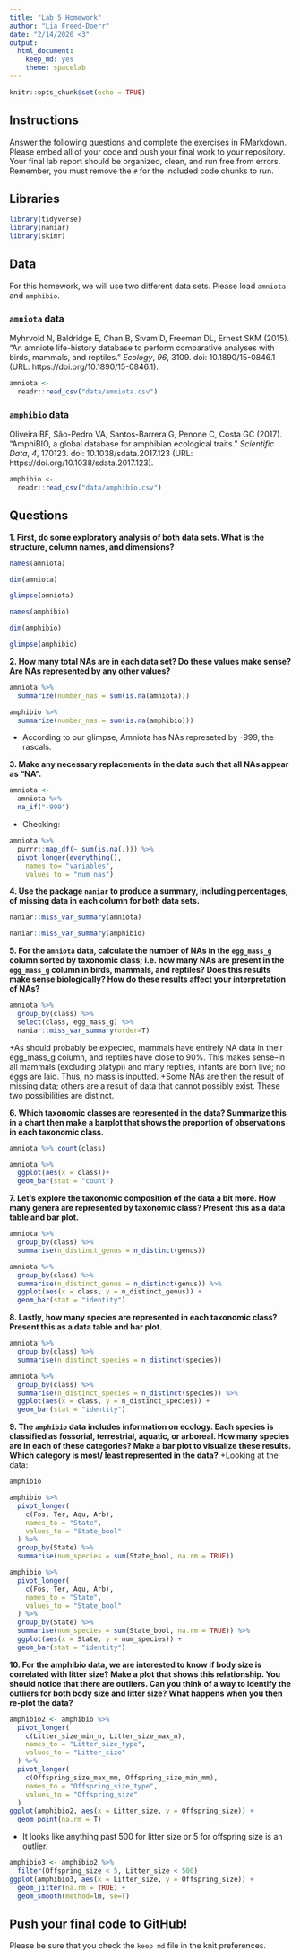 ```yaml
---
title: "Lab 5 Homework"
author: "Lia Freed-Doerr"
date: "2/14/2020 <3"
output:
  html_document: 
    keep_md: yes
    theme: spacelab
---
```


```r
knitr::opts_chunk$set(echo = TRUE)
```

## Instructions
Answer the following questions and complete the exercises in RMarkdown. Please embed all of your code and push your final work to your repository. Your final lab report should be organized, clean, and run free from errors. Remember, you must remove the `#` for the included code chunks to run.  

## Libraries
```r
library(tidyverse)
library(naniar)
library(skimr)
```

## Data
For this homework, we will use two different data sets. Please load `amniota` and `amphibio`.  

### `amniota` data
Myhrvold N, Baldridge E, Chan B, Sivam D, Freeman DL, Ernest SKM (2015). “An amniote life-history
database to perform comparative analyses with birds, mammals, and reptiles.” _Ecology_, *96*, 3109.
doi: 10.1890/15-0846.1 (URL: https://doi.org/10.1890/15-0846.1).
```r
amniota <- 
  readr::read_csv("data/amniota.csv")
```

### `amphibio` data
Oliveira BF, São-Pedro VA, Santos-Barrera G, Penone C, Costa GC (2017). “AmphiBIO, a global database
for amphibian ecological traits.” _Scientific Data_, *4*, 170123. doi: 10.1038/sdata.2017.123 (URL:
https://doi.org/10.1038/sdata.2017.123).
```r
amphibio <- 
  readr::read_csv("data/amphibio.csv")
```

## Questions  
**1. First, do some exploratory analysis of both data sets. What is the structure, column names, and dimensions?**  
```r
names(amniota)
```

```r
dim(amniota)
```


```r
glimpse(amniota)
```

```r
names(amphibio)
```

```r
dim(amphibio)
```

```r
glimpse(amphibio)
```

**2. How many total NAs are in each data set? Do these values make sense? Are NAs represented by any other values?**   

```r
amniota %>% 
  summarize(number_nas = sum(is.na(amniota)))
```

```r
amphibio %>% 
  summarize(number_nas = sum(is.na(amphibio)))
```

+ According to our glimpse, Amniota has NAs represeted by -999, the rascals.

**3. Make any necessary replacements in the data such that all NAs appear as "NA".**   

```r
amniota <-
  amniota %>% 
  na_if("-999")
```

+ Checking:
```r
amniota %>% 
  purrr::map_df(~ sum(is.na(.))) %>% 
  pivot_longer(everything(),
    names_to= "variables",
    values_to = "num_nas")
```


**4. Use the package `naniar` to produce a summary, including percentages, of missing data in each column for both data sets.**  

```r
naniar::miss_var_summary(amniota)
```

```r
naniar::miss_var_summary(amphibio)
```

**5. For the `amniota` data, calculate the number of NAs in the `egg_mass_g` column sorted by taxonomic class; i.e. how many NAs are present in the `egg_mass_g` column in birds, mammals, and reptiles? Does this results make sense biologically? How do these results affect your interpretation of NAs?**  

```r
amniota %>%
  group_by(class) %>%
  select(class, egg_mass_g) %>% 
  naniar::miss_var_summary(order=T)
```

+As should probably be expected, mammals have entirely NA data in their egg_mass_g column, and reptiles have close to 90%. This makes sense--in all mammals (excluding platypi) and many reptiles, infants are born live;  no eggs are laid. Thus, no mass is inputted.
+Some NAs are then the result of missing data; others are a result of data that cannot possibly exist. These two possibilities are distinct.

**6. Which taxonomic classes are represented in the data? Summarize this in a chart then make a barplot that shows the proportion of observations in each taxonomic class.**

```r
amniota %>% count(class)
```

```r
amniota %>% 
  ggplot(aes(x = class))+
  geom_bar(stat = "count")
```


**7. Let's explore the taxonomic composition of the data a bit more. How many genera are represented by taxonomic class? Present this as a data table and bar plot.**
```r
amniota %>%
  group_by(class) %>%
  summarise(n_distinct_genus = n_distinct(genus))
```

```r
amniota %>%
  group_by(class) %>%
  summarise(n_distinct_genus = n_distinct(genus)) %>%
  ggplot(aes(x = class, y = n_distinct_genus)) +
  geom_bar(stat = "identity")
```

**8. Lastly, how many species are represented in each taxonomic class? Present this as a data table and bar plot.**
```r
amniota %>%
  group_by(class) %>%
  summarise(n_distinct_species = n_distinct(species))
```

```r
amniota %>%
  group_by(class) %>%
  summarise(n_distinct_species = n_distinct(species)) %>%
  ggplot(aes(x = class, y = n_distinct_species)) +
  geom_bar(stat = "identity")
```


**9. The `amphibio` data includes information on ecology. Each species is classified as fossorial, terrestrial, aquatic, or arboreal. How many species are in each of these categories? Make a bar plot to visualize these results. Which category is most/ least represented in the data?**
+Looking at the data:
```r
amphibio
```

```r
amphibio %>%
  pivot_longer(
    c(Fos, Ter, Aqu, Arb),
    names_to = "State",
    values_to = "State_bool"
  ) %>%
  group_by(State) %>%
  summarise(num_species = sum(State_bool, na.rm = TRUE))
```

```r
amphibio %>%
  pivot_longer(
    c(Fos, Ter, Aqu, Arb),
    names_to = "State",
    values_to = "State_bool"
  ) %>%
  group_by(State) %>%
  summarise(num_species = sum(State_bool, na.rm = TRUE)) %>%
  ggplot(aes(x = State, y = num_species)) +
  geom_bar(stat = "identity")
```

**10. For the amphibio data, we are interested to know if body size is correlated with litter size? Make a plot that shows this relationship. You should notice that there are outliers. Can you think of a way to identify the outliers for both body size and litter size? What happens when you then re-plot the data?**
```r
amphibio2 <- amphibio %>%
  pivot_longer(
    c(Litter_size_min_n, Litter_size_max_n),
    names_to = "Litter_size_type",
    values_to = "Litter_size"
  ) %>%
  pivot_longer(
    c(Offspring_size_max_mm, Offspring_size_min_mm),
    names_to = "Offspring_size_type",
    values_to = "Offspring_size"
  )
ggplot(amphibio2, aes(x = Litter_size, y = Offspring_size)) +
  geom_point(na.rm = T)
```
+ It looks like anything past 500 for litter size or 5 for offspring size is an outlier.
```r
amphibio3 <- amphibio2 %>%
  filter(Offspring_size < 5, Litter_size < 500)
ggplot(amphibio3, aes(x = Litter_size, y = Offspring_size)) +
  geom_jitter(na.rm = TRUE) +
  geom_smooth(method=lm, se=T)
```


## Push your final code to GitHub!
Please be sure that you check the `keep md` file in the knit preferences. 